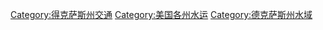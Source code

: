 [[Category:得克萨斯州交通|Category:得克萨斯州交通]]
[[Category:美国各州水运|Category:美国各州水运]]
[[Category:德克萨斯州水域|Category:德克萨斯州水域]]